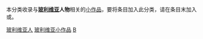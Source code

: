 
{{WPSS-cat}}
{{Hidden category}}
本分类收录与'''[[玻利维亚|玻利维亚]]人物'''相关的[[Wikipedia:STUB|小作品]]，要将条目加入此分类，请在条目末加入'''{{tl|Bolivia-bio-stub}}'''或'''{{tl|玻利维亚人物小作品}}'''。

[[Category:玻利维亚人|]]
[[Category:玻利维亚小作品|]]
[[Category:南美洲人物小作品|B]]